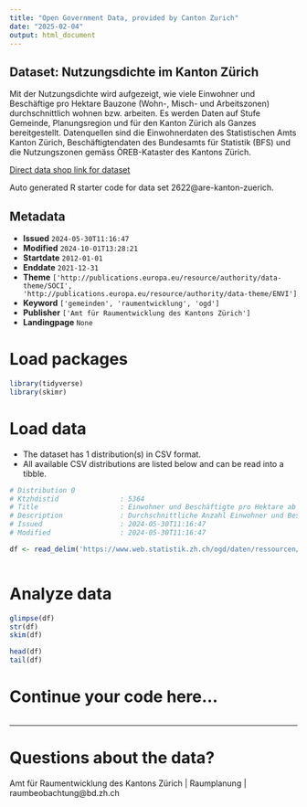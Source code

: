```yaml
---
title: "Open Government Data, provided by Canton Zurich"
date: "2025-02-04"
output: html_document
---
```


## Dataset: Nutzungsdichte im Kanton Zürich

Mit der Nutzungsdichte wird aufgezeigt, wie viele Einwohner und Beschäftige pro Hektare Bauzone (Wohn-, Misch- und Arbeitszonen) durchschnittlich wohnen bzw. arbeiten. Es werden Daten auf Stufe Gemeinde, Planungsregion und für den Kanton Zürich als Ganzes bereitgestellt. Datenquellen sind die Einwohnerdaten des Statistischen Amts Kanton Zürich, Beschäftigtendaten des Bundesamts für Statistik (BFS) und die Nutzungszonen gemäss ÖREB-Kataster des Kantons Zürich.

[Direct data shop link for dataset](https://www.zh.ch/de/politik-staat/statistik-daten/datenkatalog.html#/datasets/2622@are-kanton-zuerich)

Auto generated R starter code for data set 2622@are-kanton-zuerich.

## Metadata

- **Issued** `2024-05-30T11:16:47`
- **Modified** `2024-10-01T13:28:21`
- **Startdate** `2012-01-01`
- **Enddate** `2021-12-31`
- **Theme** `['http://publications.europa.eu/resource/authority/data-theme/SOCI', 'http://publications.europa.eu/resource/authority/data-theme/ENVI']`
- **Keyword** `['gemeinden', 'raumentwicklung', 'ogd']`
- **Publisher** `['Amt für Raumentwicklung des Kantons Zürich']`
- **Landingpage** `None`


# Load packages

```r

library(tidyverse)
library(skimr)

```

# Load data

-   The dataset has 1 distribution(s) in CSV format.
-   All available CSV distributions are listed below and can be read into a tibble.

```r

# Distribution 0
# Ktzhdistid               : 5364
# Title                    : Einwohner und Beschäftigte pro Hektare ab 2012
# Description              : Durchschnittliche Anzahl Einwohner und Beschäftigte pro Hektare überbaute Wohn-, Misch- und Arbeitszonen im Kanton Zürich. Mit der Spalte «GEO_LEVEL_LEVEL» können im Vergleich zur Spalte «BFS_NR» neben den Gemeinden und Städten (3) zusätzlich auch die Regionen (6) und der Kanton Zürich (1) als Ganzes identifiziert werden Die Spalte GEBIET_NAME beinhaltet sowohl Gemeinden, Städte, Regionen als auch den ganzen Kanton Zürich.
# Issued                   : 2024-05-30T11:16:47
# Modified                 : 2024-05-30T11:16:47

df <- read_delim('https://www.web.statistik.zh.ch/ogd/daten/ressourcen/KTZH_00002622_00005364.csv')



```

# Analyze data

```r

glimpse(df)
str(df)
skim(df)

head(df)
tail(df)

```

# Continue your code here...

```r

```

------------------------------------------------------------------------

# Questions about the data?

Amt für Raumentwicklung des Kantons Zürich | Raumplanung | raumbeobachtung@bd.zh.ch

